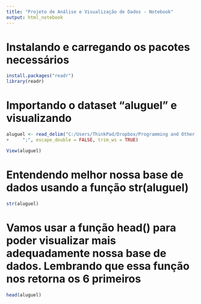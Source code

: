 ---
title: "Projeto de Análise e Visualização de Dados - Notebook"
output: html_notebook
---

# Instalando e carregando os pacotes necessários #

```{r}
install.packages("readr")
library(readr)
```

# Importando o dataset "aluguel" e visualizando #

```{r}
aluguel <- read_delim("C:/Users/ThinkPad/Dropbox/Programming and Other Stuff/R/Projetos/Análise e Visualização de Dados/aluguel.txt", 
+     ";", escape_double = FALSE, trim_ws = TRUE)

View(aluguel)
```

# Entendendo melhor nossa base de dados usando a função str(aluguel) #

```{r}
str(aluguel)
```

# Vamos usar a função head() para poder visualizar mais adequadamente nossa base de dados. Lembrando que essa função nos retorna os 6 primeiros #

```{r}
head(aluguel)
```


